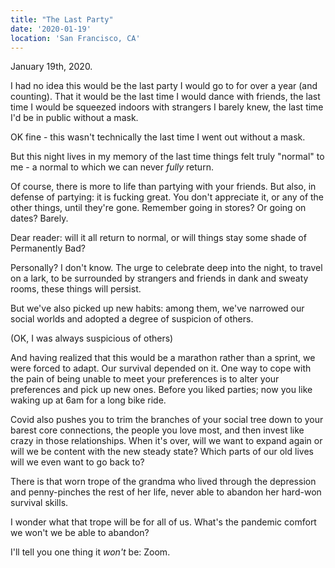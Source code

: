 ```yaml
---
title: "The Last Party"
date: '2020-01-19'
location: 'San Francisco, CA'
---
```


<InteractiveImage image_id="1_i8exof" />

January 19th, 2020. 

I had no idea this would be the last party I would go to for over a year (and counting). That it would be the last time I would dance with friends, the last time I would be squeezed indoors with strangers I barely knew, the last time I'd be in public without a mask. 

OK fine - this wasn't technically the last time I went out without a mask.

But this night lives in my memory of the last time things felt truly "normal" to me - a normal to which we can never *fully* return.

<InteractiveImage image_id="2_xbvufa" />

Of course, there is more to life than partying with your friends. But also, in defense of partying: it is fucking great. You don't appreciate it, or any of the other things, until they're gone. Remember going in stores? Or going on dates? Barely.

<InteractiveImage image_id="3_g5rm5z" />

Dear reader: will it all return to normal, or will things stay some shade of Permanently Bad?

<InteractiveImage image_id="4_sqhugu" />

Personally? I don't know. The urge to celebrate deep into the night, to travel on a lark, to be surrounded by strangers and friends in dank and sweaty rooms, these things will persist.

But we've also picked up new habits: among them, we've narrowed our social worlds and adopted a degree of suspicion of others. 

(OK, I was always suspicious of others) 

And having realized that this would be a marathon rather than a sprint, we were forced to adapt. Our survival depended on it. One way to cope with the pain of being unable to meet your preferences is to alter your preferences and pick up new ones. Before you liked parties; now you like waking up at 6am for a long bike ride.

Covid also pushes you to trim the branches of your social tree down to your barest core connections, the people you love most, and then invest like crazy in those relationships. When it's over, will we want to expand again or will we be content with the new steady state? Which parts of our old lives will we even want to go back to?

<InteractiveImage image_id="5_b4bclr" />

There is that worn trope of the grandma who lived through the depression and penny-pinches the rest of her life, never able to abandon her hard-won survival skills. 

I wonder what that trope will be for all of us. What's the pandemic comfort we won't we be able to abandon?

I'll tell you one thing it *won't* be: Zoom.
